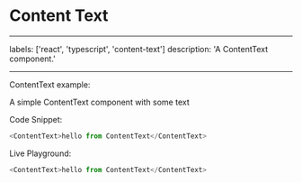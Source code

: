 # Content Text

---

labels: ['react', 'typescript', 'content-text']
description: 'A ContentText component.'

---


ContentText example:

A simple ContentText component with some text

Code Snippet:

```js
<ContentText>hello from ContentText</ContentText>
```

Live Playground:

```js live
<ContentText>hello from ContentText</ContentText>
```
